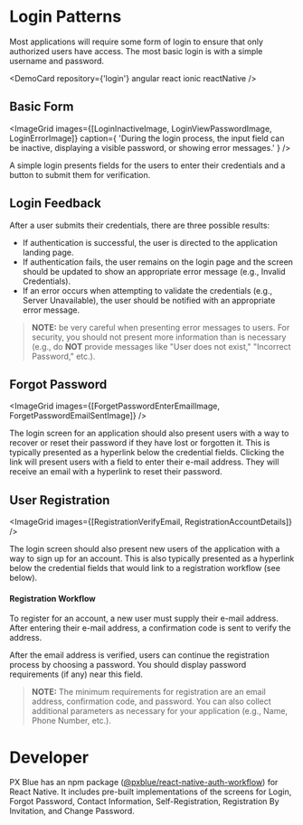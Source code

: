 



<!-- KEYWORDS: design pattern login registration register -->

# Login Patterns

Most applications will require some form of login to ensure that only authorized users have access. The most basic login is with a simple username and password.

<!-- @TODO switch login links over to the "Component Recommendations style" instead of a "Interactive Code example" once we have one designed. -->

<DemoCard repository={'login'} angular react ionic reactNative />

## Basic Form

<ImageGrid
    images={[LoginInactiveImage, LoginViewPasswordImage, LoginErrorImage]}
    caption={
        'During the login process, the input field can be inactive, displaying a visible password, or showing error messages.'
    }
/>

A simple login presents fields for the users to enter their credentials and a button to submit them for verification.

## Login Feedback

After a user submits their credentials, there are three possible results:

-   If authentication is successful, the user is directed to the application landing page.
-   If authentication fails, the user remains on the login page and the screen should be updated to show an appropriate error message (e.g., Invalid Credentials).
-   If an error occurs when attempting to validate the credentials (e.g., Server Unavailable), the user should be notified with an appropriate error message.

> **NOTE:** be very careful when presenting error messages to users. For security, you should not present more information than is necessary (e.g., do **NOT** provide messages like "User does not exist," "Incorrect Password," etc.).

## Forgot Password

<ImageGrid images={[ForgetPasswordEnterEmailImage, ForgetPasswordEmailSentImage]} />

The login screen for an application should also present users with a way to recover or reset their password if they have lost or forgotten it. This is typically presented as a hyperlink below the credential fields. Clicking the link will present users with a field to enter their e-mail address. They will receive an email with a hyperlink to reset their password.

## User Registration

<ImageGrid images={[RegistrationVerifyEmail, RegistrationAccountDetails]} />

The login screen should also present new users of the application with a way to sign up for an account. This is also typically presented as a hyperlink below the credential fields that would link to a registration workflow (see below).

#### Registration Workflow

To register for an account, a new user must supply their e-mail address. After entering their e-mail address, a confirmation code is sent to verify the address.

After the email address is verified, users can continue the registration process by choosing a password. You should display password requirements (if any) near this field.

> **NOTE:** The minimum requirements for registration are an email address, confirmation code, and password. You can also collect additional parameters as necessary for your application (e.g., Name, Phone Number, etc.).

# Developer

PX Blue has an npm package ([@pxblue/react-native-auth-workflow](https://www.npmjs.com/package/@pxblue/react-native-auth-workflow)) for React Native. It includes pre-built implementations of the screens for Login, Forgot Password, Contact Information, Self-Registration, Registration By Invitation, and Change Password.
